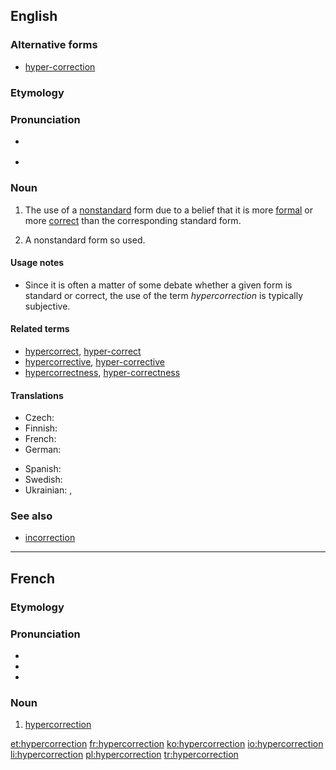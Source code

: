 ==English==
{{was wotd|2009|August|8}}
{{wikipedia}}

===Alternative forms===
* [[hyper-correction]]

===Etymology===
{{prefix|hyper|correction}}

===Pronunciation===
* {{a|UK}} {{IPA|/ˌhaɪ.pə.kəˈɹɛk.ʃən/}}
* {{a|US}} {{IPA|/ˌhaɪ.pɚ.kəˈɹɛk.ʃən/}}

===Noun===
{{en-noun}}

# {{context|linguistics|lang=en}} The use of a [[nonstandard]] form due to a belief that it is more [[formal]] or more [[correct]] than the corresponding standard form.
# {{context|linguistics|lang=en}} A nonstandard form so used.

====Usage notes====
* Since it is often a matter of some debate whether a given form is standard or correct, the use of the term ''hypercorrection'' is typically subjective.

====Related terms====
* [[hypercorrect]], [[hyper-correct]]
* [[hypercorrective]], [[hyper-corrective]]
* [[hypercorrectness]], [[hyper-correctness]]

====Translations====
{{trans-top|use of a nonstandard form}}
* Czech: {{t+|cs|hyperkorektnost|f}}
* Finnish: {{t|fi|hyperkorjaus}}
* French: {{t+|fr|hypercorrection|f}}
* German: {{t+|de|Hyperkorrektur|f}}
{{trans-mid}}
* Spanish: {{t|es|ultracorrección|f}}
* Swedish: {{t+|sv|hyperkorrektion|c}}
* Ukrainian: {{t|uk|надвиправлення|n|sc=Cyrl}}, {{t|uk|гіперкорекція|f|sc=Cyrl}}
{{trans-bottom}}

===See also===
* [[incorrection]]

----

==French==

===Etymology===
{{prefix|hyper|correction|lang=fr}}

===Pronunciation===
* {{IPA|/i.pɛʁ.kɔ.ʁɛk.sjɔ̃/|lang=fr}}
* {{homophones|hypercorrections|lang=fr}}
* {{hyphenation|hy|per|co|rrec|tion|lang=fr}}

===Noun===
{{fr-noun|f}}

# [[#English|hypercorrection]]

[[et:hypercorrection]]
[[fr:hypercorrection]]
[[ko:hypercorrection]]
[[io:hypercorrection]]
[[li:hypercorrection]]
[[pl:hypercorrection]]
[[tr:hypercorrection]]